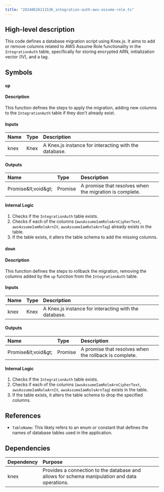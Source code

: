 ```yaml
---
title: "20240626111536_integration-auth-aws-assume-role.ts"
---
```


## High-level description
This code defines a database migration script using Knex.js. It aims to add or remove columns related to AWS Assume Role functionality in the `IntegrationAuth` table, specifically for storing encrypted ARN, initialization vector (IV), and a tag.

## Symbols

### `up`
#### Description
This function defines the steps to apply the migration, adding new columns to the `IntegrationAuth` table if they don't already exist.

#### Inputs
| Name | Type | Description |
|:-----|:-----|:------------|
| knex | Knex | A Knex.js instance for interacting with the database. |

#### Outputs
| Name | Type | Description |
|:-----|:-----|:------------|
| Promise\&lt;void\&gt; | Promise | A promise that resolves when the migration is complete. |

#### Internal Logic
1. Checks if the `IntegrationAuth` table exists.
2. Checks if each of the columns (`awsAssumeIamRoleArnCipherText`, `awsAssumeIamRoleArnIV`, `awsAssumeIamRoleArnTag`) already exists in the table.
3. If the table exists, it alters the table schema to add the missing columns.

### `down`
#### Description
This function defines the steps to rollback the migration, removing the columns added by the `up` function from the `IntegrationAuth` table.

#### Inputs
| Name | Type | Description |
|:-----|:-----|:------------|
| knex | Knex | A Knex.js instance for interacting with the database. |

#### Outputs
| Name | Type | Description |
|:-----|:-----|:------------|
| Promise\&lt;void\&gt; | Promise | A promise that resolves when the rollback is complete. |

#### Internal Logic
1. Checks if the `IntegrationAuth` table exists.
2. Checks if each of the columns (`awsAssumeIamRoleArnCipherText`, `awsAssumeIamRoleArnIV`, `awsAssumeIamRoleArnTag`) exists in the table.
3. If the table exists, it alters the table schema to drop the specified columns.

## References
- `TableName`: This likely refers to an enum or constant that defines the names of database tables used in the application.

## Dependencies
| Dependency | Purpose |
|:-----------|:--------|
| knex | Provides a connection to the database and allows for schema manipulation and data operations. |
